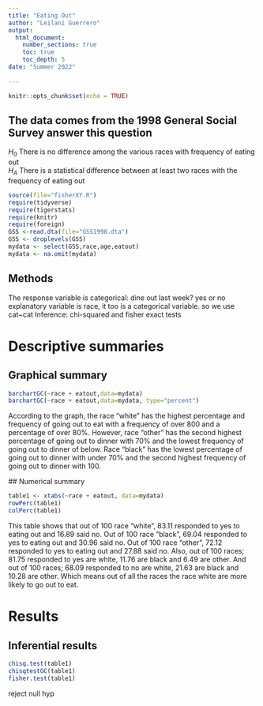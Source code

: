 ```yaml
---
title: "Eating Out"
author: "Leilani Guerrero"
output: 
  html_document:
    number_sections: true
    toc: true
    toc_depth: 5
date: "Summer 2022"    
    
---
```


```r
knitr::opts_chunk$set(echo = TRUE)
```

## The data comes from the 1998 General Social Survey answer this question

$H_0$ There is no difference among the various races with frequency of eating out  
$H_A$ There is a statistical difference between at least two races with the frequency of eating out  


```r
source(file="fisherXY.R")
require(tidyverse)
require(tigerstats)
require(knitr)
require(foreign)
GSS <-read.dta(file="GSS1998.dta")
GSS <- droplevels(GSS)
mydata <- select(GSS,race,age,eatout)
mydata <- na.omit(mydata)
```

## Methods

The response variable is categorical: dine out last week? yes or no
explanatory variable is race, it too is a categorical variable.
so we use cat~cat
Inference: chi-squared and fisher exact tests

# Descriptive summaries

## Graphical summary

```r
barchartGC(~race + eatout,data=mydata)
barchartGC(~race + eatout,data=mydata, type="percent")

```

According to the graph, the race "white" has the highest percentage and frequency of going out to eat with a frequency of over 800 and a percentage of over 80%. However, race "other" has the second highest percentage of going out to dinner with 70% and the lowest frequency of going out to dinner of below. Race "black" has the lowest percentage of going out to dinner with under 70% and the second highest frequency of going out to dinner with 100.


 ## Numerical summary
```r
table1 <- xtabs(~race + eatout, data=mydata)
rowPerc(table1)
colPerc(table1)
```

This table shows that out of 100 race "white", 83.11 responded to yes to eating out and 16.89 said no. Out of 100 race "black", 69.04 responded to yes to eating out and 30.96 said no. Out of 100 race "other", 72.12 responded to yes to eating out and 27.88 said no. Also, out of 100 races; 81.75 responded to yes are white, 11.76 are black and 6.49 are other. And out of 100 races; 68.09 responded to no are white, 21.63 are black and 10.28 are other. Which means out of all the races the race white are more likely to go out to eat. 


# Results

## Inferential results

```r
chisq.test(table1)
chisqtestGC(table1)
fisher.test(table1)
```


reject null hyp


